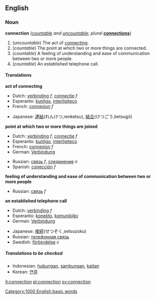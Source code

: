 ==English==
=== Noun ===
'''connection''' (''[[countable]] and [[uncountable]]; plural'' '''[[connections]]''')

#(''uncountable'') The act of [[connect]]ing.
#(''countable'') The point at which two or more things are connected.
#(''countable'') A feeling of understanding and ease of communication between two or more people.
#(''countable'') An established telephone call.

==== Translations ====

'''act of connecting'''
{{top}}
*Dutch: [[verbinding]] ''f'', [[connectie]] ''f''
*Esperanto: [[kunligo]], [[interligiteco]]
*French: [[connexion]] ''f''
{{mid}}
*Japanese: [[連結]](れんけつ,renketsu), [[結合]](けつごう,ketsugō)
{{bottom}}

'''point at which two or more things are joined'''
{{top}}
*Dutch: [[verbinding]] ''f'', [[connectie]] ''f''
*Esperanto: [[kunligo]], [[interligiteco]]
*French: [[connexion]] ''f''
*German: [[Verbindung]]
{{mid}}
*Russian: [[связь]] ''f'', [[соединение]] ''n''
*Spanish: [[conección]] ''f''
{{bottom}}

'''feeling of understanding and ease of communication between two or more people'''
{{top}}
{{mid}}
*Russian: [[связь]] ''f''
{{bottom}}

'''an established telephone call'''
{{top}}
*Dutch: [[verbinding]] ''f''
*Esperanto: [[konekto]], [[komunikiĝo]]
*German: [[Verbindung]]
{{mid}}
*Japanese: [[接続]](せつぞく,setsuzoku)
*Russian: [[телефонная связь]]
*Swedish: [[förbindelse]] ''c''
{{bottom}}

=====Translations to be checked=====
<!--Remove this section once all of the translations below have been moved into the tables above.-->
{{checktrans}}

*Indonesian: [[hubung|hubungan]], [[sambung|sambungan]], [[kait|kaitan]]
*Korean: [[연결]]

[[Category:1000 English basic words]]

[[it:connection]]
[[pl:connection]]
[[sv:connection]]